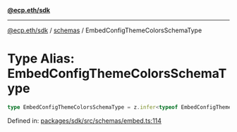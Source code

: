 [**@ecp.eth/sdk**](../../index.mdx)

***

[@ecp.eth/sdk](/sdk-reference/index.mdx) / [schemas](/sdk-reference/schemas/index.mdx) / EmbedConfigThemeColorsSchemaType

# Type Alias: EmbedConfigThemeColorsSchemaType

```ts
type EmbedConfigThemeColorsSchemaType = z.infer<typeof EmbedConfigThemeColorsSchema>;
```

Defined in: [packages/sdk/src/schemas/embed.ts:114](https://github.com/ecp-eth/comments-monorepo/blob/main/packages/sdk/src/schemas/embed.ts#L114)
